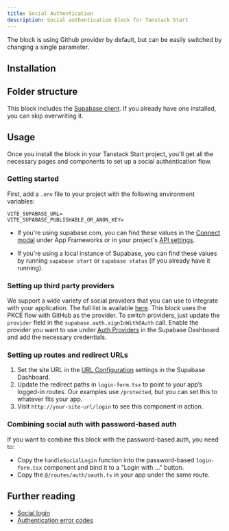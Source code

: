 ```yaml
---
title: Social Authentication
description: Social authentication block for Tanstack Start
---
```


<BlockPreview name="social-auth/auth/login" />

<Callout className="mt-4">
  The block is using Github provider by default, but can be easily switched by changing a single
  parameter.
</Callout>

## Installation

<BlockItem name="social-auth-nextjs" description="All needed components for the social auth flow" />

## Folder structure

This block includes the [Supabase client](/ui/docs/tanstack/client). If you already have one installed, you can skip overwriting it.

<RegistryBlock itemName="social-auth-tanstack" />

## Usage

Once you install the block in your Tanstack Start project, you'll get all the necessary pages and components to set up a social authentication flow.

### Getting started

First, add a `.env` file to your project with the following environment variables:

```env
VITE_SUPABASE_URL=
VITE_SUPABASE_PUBLISHABLE_OR_ANON_KEY=
```

- If you're using supabase.com, you can find these values in the [Connect modal](https://supabase.com/dashboard/project/_?showConnect=true) under App Frameworks or in your project's [API settings](https://supabase.com/dashboard/project/_/settings/api).

- If you're using a local instance of Supabase, you can find these values by running `supabase start` or `supabase status` (if you already have it running).

### Setting up third party providers

We support a wide variety of social providers that you can use to integrate with your application. The full list is available [here](https://supabase.com/docs/guides/auth/social-login).
This block uses the PKCE flow with GitHub as the provider. To switch providers, just update the `provider` field in the `supabase.auth.signInWithOAuth` call. Enable the provider you want to use under [Auth Providers](https://supabase.com/dashboard/project/_/auth/providers) in the Supabase Dashboard and add the necessary credentials.

### Setting up routes and redirect URLs

1. Set the site URL in the [URL Configuration](https://supabase.com/dashboard/project/_/auth/url-configuration) settings in the Supabase Dashboard.
1. Update the redirect paths in `login-form.tsx` to point to your app’s logged-in routes. Our examples use `/protected`, but you can set this to whatever fits your app.
1. Visit `http://your-site-url/login` to see this component in action.

### Combining social auth with password-based auth

If you want to combine this block with the password-based auth, you need to:

- Copy the `handleSocialLogin` function into the password-based `login-form.tsx` component and bind it to a "Login with ..." button.
- Copy the `@/routes/auth/oauth.ts` in your app under the same route.

## Further reading

- [Social login](https://supabase.com/docs/guides/auth/social-login)
- [Authentication error codes](https://supabase.com/docs/guides/auth/debugging/error-codes)
